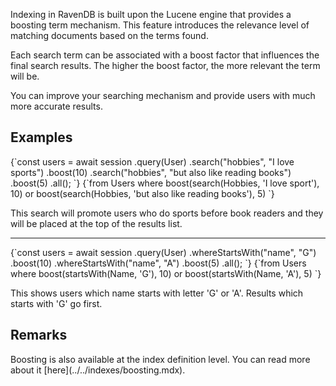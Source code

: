 
Indexing in RavenDB is built upon the Lucene engine that provides a boosting term mechanism. This feature introduces the relevance level of matching documents based on the terms found. 

Each search term can be associated with a boost factor that influences the final search results. The higher the boost factor, the more relevant the term will be. 

You can improve your searching mechanism and provide users with much more accurate results.

## Examples

<Tabs groupId='languageSyntax'>
<TabItem value="Node.js" label="Node.js">
<CodeBlock language="js">
{`const users = await session
    .query(User)
    .search("hobbies", "I love sports")
    .boost(10)
    .search("hobbies", "but also like reading books")
    .boost(5)
    .all();
`}
</CodeBlock>
</TabItem>
<TabItem value="RQL" label="RQL">
<CodeBlock language="sql">
{`from Users
where boost(search(Hobbies, 'I love sport'), 10) or boost(search(Hobbies, 'but also like reading books'), 5)
`}
</CodeBlock>
</TabItem>
</Tabs>

This search will promote users who do sports before book readers and they will be placed at the top of the results list.

---

<Tabs groupId='languageSyntax'>
<TabItem value="Node.js" label="Node.js">
<CodeBlock language="js">
{`const users = await session
    .query(User)
    .whereStartsWith("name", "G")
    .boost(10)
    .whereStartsWith("name", "A")
    .boost(5)
    .all();
`}
</CodeBlock>
</TabItem>
<TabItem value="RQL" label="RQL">
<CodeBlock language="sql">
{`from Users
where boost(startsWith(Name, 'G'), 10) or boost(startsWith(Name, 'A'), 5)
`}
</CodeBlock>
</TabItem>
</Tabs>

This shows users which name starts with letter 'G' or 'A'. Results which starts with 'G' go first. 

## Remarks

<Admonition type="info" title="">
Boosting is also available at the index definition level. You can read more about it [here](../../indexes/boosting.mdx).
</Admonition>



